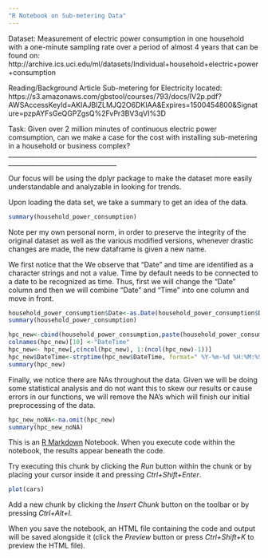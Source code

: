 ---
"R Notebook on Sub-metering Data"
---
Dataset:
Measurement of electric power consumption in one household with a one-minute sampling rate over a period of almost 4 years that can be found on:
http://archive.ics.uci.edu/ml/datasets/Individual+household+electric+power+consumption

Reading/Background Article Sub-metering for Electricity located:
https://s3.amazonaws.com/gbstool/courses/793/docs/IV2p.pdf?AWSAccessKeyId=AKIAJBIZLMJQ2O6DKIAA&Expires=1500454800&Signature=pzpAYFsGeQGPZgsQ%2FvPr3BV3qVI%3D

Task: 
Given over 2 million minutes of continuous electric power comsumption, can we make a case for the cost with installing sub-metering in a household or business complex?
________________________________________________________________________________________________________________

Our focus will be using the dplyr package to make the dataset more easily understandable and analyzable in looking for trends.

Upon loading the data set, we take a summary to get an idea of the data. 
```{r}
summary(household_power_consumption)

```

Note per my own personal norm, in order to preserve the integrity of the original dataset as well as the various modified versions, whenever drastic changes are made, the new dataframe is given a new name.

We first notice that the We observe that "Date" and time are identified as a character strings and not a value. Time by default needs to be connected to a date to be recognized as time. Thus, first we will change the "Date" column and then we will combine "Date" and "Time" into one column and move in front.

```{r}
household_power_consumption$Date<-as.Date(household_power_consumption$Date, "%d/%m/%Y" )
summary(household_power_consumption)

```
```{r}
hpc_new<-cbind(household_power_consumption,paste(household_power_consumption$Date,household_power_consumption$Time), stringsAsFactors=FALSE)
colnames(hpc_new)[10] <-"DateTime"
hpc_new<- hpc_new[,c(ncol(hpc_new), 1:(ncol(hpc_new)-1))]
hpc_new$DateTime<-strptime(hpc_new$DateTime, format=" %Y-%m-%d %H:%M:%S")
summary(hpc_new)
```

Finally, we notice there are NAs throughout the data. Given we will be doing some statistical analysis and do not want this to skew our results or cause errors in our functions, we will remove the NA's which will finish our initial preprocessing of the data.

```{r}
hpc_new_noNA<-na.omit(hpc_new)
summary(hpc_new_noNA)
```



This is an [R Markdown](http://rmarkdown.rstudio.com) Notebook. When you execute code within the notebook, the results appear beneath the code. 

Try executing this chunk by clicking the *Run* button within the chunk or by placing your cursor inside it and pressing *Ctrl+Shift+Enter*. 

```{r}
plot(cars)
```

Add a new chunk by clicking the *Insert Chunk* button on the toolbar or by pressing *Ctrl+Alt+I*.

When you save the notebook, an HTML file containing the code and output will be saved alongside it (click the *Preview* button or press *Ctrl+Shift+K* to preview the HTML file).
